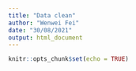 ```yaml
---
title: "Data clean"
author: "Wenwei Fei"
date: "30/08/2021"
output: html_document
---
```


```r
knitr::opts_chunk$set(echo = TRUE)
```

